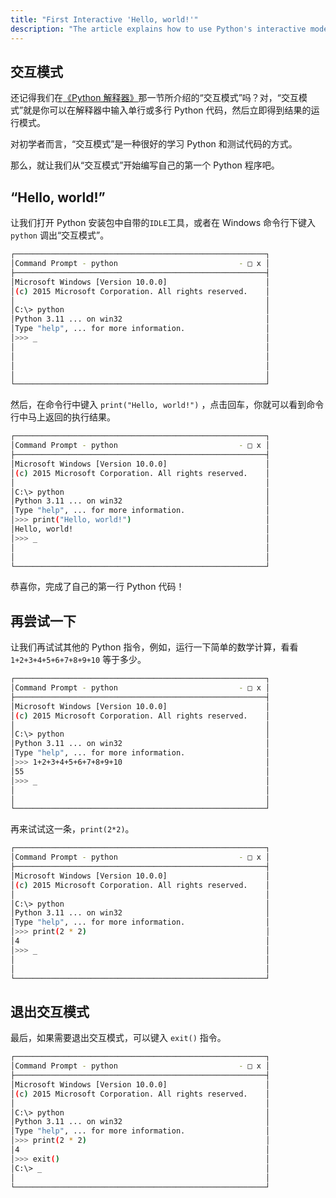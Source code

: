 ```yaml
---
title: "First Interactive 'Hello, world!'"
description: "The article explains how to use Python's interactive mode, which allows beginners to test code instantly by entering commands directly into the interpreter. It demonstrates starting with a basic 'Hello, world!' command and includes simple examples like arithmetic calculations. The article concludes by showing how to exit interactive mode using the exit() command."
---
```


## 交互模式

还记得我们在[《Python 解释器》](https://pythod.com/02-python-install/0203-python-interpreter)那一节所介绍的“交互模式”吗？对，“交互模式”就是你可以在解释器中输入单行或多行 Python 代码，然后立即得到结果的运行模式。

对初学者而言，“交互模式”是一种很好的学习 Python 和测试代码的方式。

那么，就让我们从“交互模式”开始编写自己的第一个 Python 程序吧。

## “Hello, world!”

让我们打开 Python 安装包中自带的`IDLE`工具，或者在 Windows 命令行下键入 `python` 调出“交互模式”。

```bash
┌────────────────────────────────────────────────────────┐
│Command Prompt - python                           - □ x │
├────────────────────────────────────────────────────────┤
│Microsoft Windows [Version 10.0.0]                      │
│(c) 2015 Microsoft Corporation. All rights reserved.    │
│                                                        │
│C:\> python                                             │
│Python 3.11 ... on win32                                │
│Type "help", ... for more information.                  │
│>>> _                                                   │
│                                                        │
│                                                        │
│                                                        │
│                                                        │
└────────────────────────────────────────────────────────┘
```

然后，在命令行中键入 `print("Hello, world!")` ，点击回车，你就可以看到命令行中马上返回的执行结果。

```bash
┌────────────────────────────────────────────────────────┐
│Command Prompt - python                           - □ x │
├────────────────────────────────────────────────────────┤
│Microsoft Windows [Version 10.0.0]                      │
│(c) 2015 Microsoft Corporation. All rights reserved.    │
│                                                        │
│C:\> python                                             │
│Python 3.11 ... on win32                                │
│Type "help", ... for more information.                  │
│>>> print("Hello, world!")                              │
│Hello, world!                                           │
│>>> _                                                   │
│                                                        │
│                                                        │
└────────────────────────────────────────────────────────┘
```

恭喜你，完成了自己的第一行 Python 代码！

## 再尝试一下

让我们再试试其他的 Python 指令，例如，运行一下简单的数学计算，看看 `1+2+3+4+5+6+7+8+9+10` 等于多少。

```bash
┌────────────────────────────────────────────────────────┐
│Command Prompt - python                           - □ x │
├────────────────────────────────────────────────────────┤
│Microsoft Windows [Version 10.0.0]                      │
│(c) 2015 Microsoft Corporation. All rights reserved.    │
│                                                        │
│C:\> python                                             │
│Python 3.11 ... on win32                                │
│Type "help", ... for more information.                  │
│>>> 1+2+3+4+5+6+7+8+9+10                                │
│55                                                      │
│>>> _                                                   │
│                                                        │
│                                                        │
└────────────────────────────────────────────────────────┘
```

再来试试这一条，`print(2*2)`。

```bash
┌────────────────────────────────────────────────────────┐
│Command Prompt - python                           - □ x │
├────────────────────────────────────────────────────────┤
│Microsoft Windows [Version 10.0.0]                      │
│(c) 2015 Microsoft Corporation. All rights reserved.    │
│                                                        │
│C:\> python                                             │
│Python 3.11 ... on win32                                │
│Type "help", ... for more information.                  │
│>>> print(2 * 2)                                        │
│4                                                       │
│>>> _                                                   │
│                                                        │
│                                                        │
└────────────────────────────────────────────────────────┘
```

## 退出交互模式

最后，如果需要退出交互模式，可以键入 `exit()` 指令。

```bash
┌────────────────────────────────────────────────────────┐
│Command Prompt - python                           - □ x │
├────────────────────────────────────────────────────────┤
│Microsoft Windows [Version 10.0.0]                      │
│(c) 2015 Microsoft Corporation. All rights reserved.    │
│                                                        │
│C:\> python                                             │
│Python 3.11 ... on win32                                │
│Type "help", ... for more information.                  │
│>>> print(2 * 2)                                        │
│4                                                       │
│>>> exit()                                              │
│C:\> _                                                  │
│                                                        │
└────────────────────────────────────────────────────────┘
```
